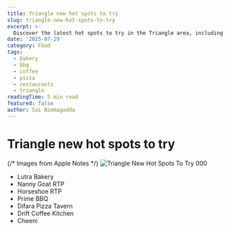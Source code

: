 ```yaml
---
title: Triangle new hot spots to try
slug: triangle-new-hot-spots-to-try
excerpt: >-
  Discover the latest hot spots to try in the Triangle area, including Lutra Bakery, Nanny Goat RTP, and more.
date: '2025-07-29'
category: Food
tags:
  - bakery
  - bbq
  - coffee
  - pizza
  - restaurants
  - triangle
readingTime: 5 min read
featured: false
author: Sai Nimmagadda
---
```

# Triangle new hot spots to try

{/* Images from Apple Notes */}
![Triangle New Hot Spots To Try 000](/images/articles/triangle-new-hot-spots-to-try-000.jpg)


- Lutra Bakery
- Nanny Goat RTP
- Horseshoe RTP
- Prime BBQ
- Difara Pizza Tavern
- Drift Coffee Kitchen
- Cheeni
